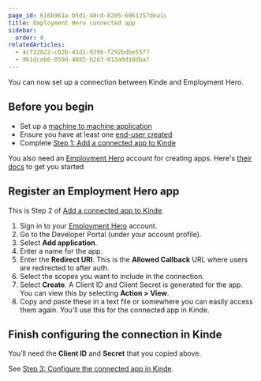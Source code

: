 ```yaml
---
page_id: 616b961a-b5d1-48cd-8205-6961257dea1c
title: Employment Hero connected app
sidebar:
  order: 8
relatedArticles:
  - 4cf32822-c02b-41d1-9396-f292bdbe5577
  - 9b1dceb6-059d-4885-b2d3-013a0d10dba7
---
```


You can now set up a connection between Kinde and Employment Hero.

## Before you begin

- Set up a [machine to machine application](/developer-tools/kinde-api/connect-to-kinde-api/)
- Ensure you have at least one [end-user created](/manage-users/add-and-edit/add-and-edit-users/)
- Complete [Step 1: Add a connected app to Kinde](/integrate/connected-apps/add-connected-apps/#step-1-add-the-connected-app-in-kinde)

You also need an [Employment Hero](https://secure.employmenthero.com/) account for creating apps. Here's [their docs](https://developer.employmenthero.com/api-references/#obtain-credentials) to get you started

## Register an Employment Hero app

This is Step 2 of [Add a connected app to Kinde](/integrate/connected-apps/add-connected-apps/#step-2-set-up-the-app-you-want-to-connect).

1. Sign in to your [Employment Hero](https://secure.employmenthero.com/) account.
2. Go to the Developer Portal (under your account profile).
3. Select **Add application**.
4. Enter a name for the app.
5. Enter the **Redirect URI**. This is the **Allowed Callback** URL where users are redirected to after auth.
6. Select the scopes you want to include in the connection.
7. Select **Create**. A Client ID and Client Secret is generated for the app. You can view this by selecting **Action > View**.
8. Copy and paste these in a text file or somewhere you can easily access them again. You’ll use this for the connected app in Kinde.
## Finish configuring the connection in Kinde

You’ll need the **Client ID** and **Secret** that you copied above. 

See [Step 3: Configure the connected app in Kinde](/integrate/connected-apps/add-connected-apps/#step-3-configure-the-connected-app-in-kinde).
